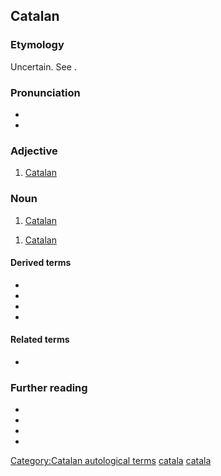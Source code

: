 {{also|catalá|catalã|Catala}}
==Catalan==
{{wikipedia|lang=ca}}

===Etymology===
Uncertain. See {{m|ca|Catalunya}}.

===Pronunciation===
* {{ca-IPA}}
* {{rhymes|ca|a}}

===Adjective===
{{ca-adj}}

# [[Catalan]] {{gloss|pertaining to Catalonia, the Catalan people, or the Catalan language}}

===Noun===
{{ca-noun|m|f=catalana}}

# [[Catalan]] {{gloss|a person from Catalonia or an ethnic Catalan}}

{{ca-noun|m|-}}

# [[Catalan]] {{gloss|the language spoken by the Catalans}}
#: {{hypo|ca|balear|valencià}}
#: {{ux|ca|No parlo '''català'''.|I don't speak '''Catalan'''.}}

====Derived terms====
* {{l|ca|catalanada}}
* {{l|ca|catalanisme}}
* {{l|ca|catalanitzar}}
* {{l|ca|Països Catalans}}

====Related terms====
* {{l|ca|Catalunya|gloss=Catalonia}}

===Further reading===
* {{R:IEC2}}
* {{R:GDLC}}
* {{R:DNV}}
* {{R:DCVB}}

[[Category:Catalan autological terms]]
[[Category:ca:Demonyms|catala]]
[[Category:ca:Languages|catala]]